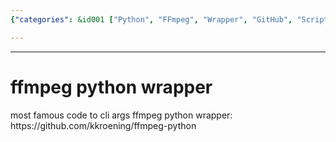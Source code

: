 ```yaml
---
{"categories": &id001 ["Python", "FFmpeg", "Wrapper", "GitHub", "Scripting", "Multimedia", "Command-line"], "category": "Python Libraries", "date": "2022-05-31 14:12:49", "description": "This article discusses a Python wrapper for the widely-used FFmpeg command-line tool. The wrapper, found on GitHub, simplifies the integration of FFmpeg's capabilities into Python scripts.", "tags": *id001, "title": "A Python Wrapper for FFmpeg: Simplifying Command-Line Functionality"}

---
```


------

# ffmpeg python wrapper

most famous code to cli args ffmpeg python wrapper:
https://github.com/kkroening/ffmpeg-python

